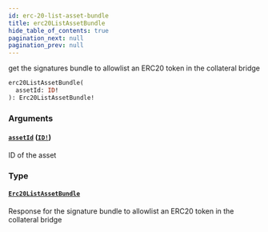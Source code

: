 ```yaml
---
id: erc-20-list-asset-bundle
title: erc20ListAssetBundle
hide_table_of_contents: true
pagination_next: null
pagination_prev: null
---
```



get the signatures bundle to allowlist an ERC20 token in the collateral bridge

```graphql
erc20ListAssetBundle(
  assetId: ID!
): Erc20ListAssetBundle!
```


### Arguments

#### [`assetId`](#) ([`ID!`](/docs/testnet/graphql/scalars/id))

ID of the asset


### Type

#### [`Erc20ListAssetBundle`](/docs/testnet/graphql/objects/erc-20-list-asset-bundle)

Response for the signature bundle to allowlist an ERC20 token in the collateral bridge




